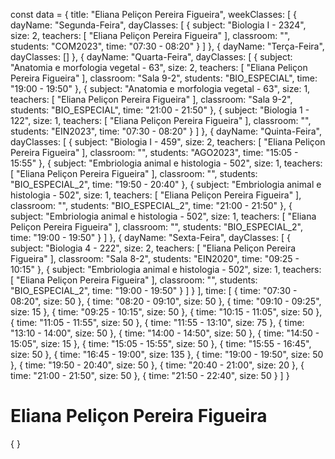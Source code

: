 const data = {
  title: "Eliana Peliçon Pereira Figueira",
  weekClasses: [
    {
      dayName: "Segunda-Feira",
      dayClasses: [
        {
          subject: "Biologia I - 2324",
          size: 2,
          teachers: [
            "Eliana Peliçon Pereira Figueira"
          ],
          classroom: "",
          students: "COM2023",
          time: "07:30 - 08:20"
        }
      ]
    },
    {
      dayName: "Terça-Feira",
      dayClasses: []
    },
    {
      dayName: "Quarta-Feira",
      dayClasses: [
        {
          subject: "Anatomia e morfologia vegetal - 63",
          size: 2,
          teachers: [
            "Eliana Peliçon Pereira Figueira"
          ],
          classroom: "Sala 9-2",
          students: "BIO_ESPECIAL",
          time: "19:00 - 19:50"
        },
        {
          subject: "Anatomia e morfologia vegetal - 63",
          size: 1,
          teachers: [
            "Eliana Peliçon Pereira Figueira"
          ],
          classroom: "Sala 9-2",
          students: "BIO_ESPECIAL",
          time: "21:00 - 21:50"
        },
        {
          subject: "Biologia 1 - 122",
          size: 1,
          teachers: [
            "Eliana Peliçon Pereira Figueira"
          ],
          classroom: "",
          students: "EIN2023",
          time: "07:30 - 08:20"
        }
      ]
    },
    {
      dayName: "Quinta-Feira",
      dayClasses: [
        {
          subject: "Biologia I - 459",
          size: 2,
          teachers: [
            "Eliana Peliçon Pereira Figueira"
          ],
          classroom: "",
          students: "AGO2023",
          time: "15:05 - 15:55"
        },
        {
          subject: "Embriologia animal e histologia - 502",
          size: 1,
          teachers: [
            "Eliana Peliçon Pereira Figueira"
          ],
          classroom: "",
          students: "BIO_ESPECIAL_2",
          time: "19:50 - 20:40"
        },
        {
          subject: "Embriologia animal e histologia - 502",
          size: 1,
          teachers: [
            "Eliana Peliçon Pereira Figueira"
          ],
          classroom: "",
          students: "BIO_ESPECIAL_2",
          time: "21:00 - 21:50"
        },
        {
          subject: "Embriologia animal e histologia - 502",
          size: 1,
          teachers: [
            "Eliana Peliçon Pereira Figueira"
          ],
          classroom: "",
          students: "BIO_ESPECIAL_2",
          time: "19:00 - 19:50"
        }
      ]
    },
    {
      dayName: "Sexta-Feira",
      dayClasses: [
        {
          subject: "Biologia 4 - 222",
          size: 2,
          teachers: [
            "Eliana Peliçon Pereira Figueira"
          ],
          classroom: "Sala 8-2",
          students: "EIN2020",
          time: "09:25 - 10:15"
        },
        {
          subject: "Embriologia animal e histologia - 502",
          size: 1,
          teachers: [
            "Eliana Peliçon Pereira Figueira"
          ],
          classroom: "",
          students: "BIO_ESPECIAL_2",
          time: "19:00 - 19:50"
        }
      ]
    }
  ],
  time: [
    {
      time: "07:30 - 08:20",
      size: 50
    },
    {
      time: "08:20 - 09:10",
      size: 50
    },
    {
      time: "09:10 - 09:25",
      size: 15
    },
    {
      time: "09:25 - 10:15",
      size: 50
    },
    {
      time: "10:15 - 11:05",
      size: 50
    },
    {
      time: "11:05 - 11:55",
      size: 50
    },
    {
      time: "11:55 - 13:10",
      size: 75
    },
    {
      time: "13:10 - 14:00",
      size: 50
    },
    {
      time: "14:00 - 14:50",
      size: 50
    },
    {
      time: "14:50 - 15:05",
      size: 15
    },
    {
      time: "15:05 - 15:55",
      size: 50
    },
    {
      time: "15:55 - 16:45",
      size: 50
    },
    {
      time: "16:45 - 19:00",
      size: 135
    },
    {
      time: "19:00 - 19:50",
      size: 50
    },
    {
      time: "19:50 - 20:40",
      size: 50
    },
    {
      time: "20:40 - 21:00",
      size: 20
    },
    {
      time: "21:00 - 21:50",
      size: 50
    },
    {
      time: "21:50 - 22:40",
      size: 50
    }
  ]
}

# Eliana Peliçon Pereira Figueira

<div>
    {
        <Grid
            title={data.title} 
            weekClasses={data.weekClasses} 
            time={data.time}
        />
    }
</div>